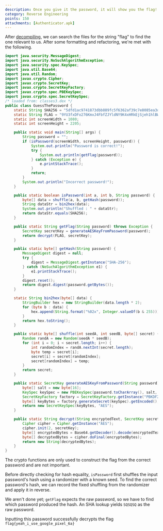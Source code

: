 ```yaml
---
description: Once you give it the password, it will show you the flag!
category: Reverse Engineering
points: 150
attachments: [Authenticator.apk]
---
```


After [decompiling](http://www.javadecompilers.com/apktool), we can search the files for the string "flag" to find the one relevant to us. After some formatting and refactoring, we're met with the following.

```java
import java.security.MessageDigest;
import java.security.NoSuchAlgorithmException;
import java.security.spec.KeySpec;
import java.util.Base64;
import java.util.Random;
import javax.crypto.Cipher;
import javax.crypto.SecretKey;
import javax.crypto.SecretKeyFactory;
import javax.crypto.spec.PBEKeySpec;
import javax.crypto.spec.SecretKeySpec;
/* loaded from: classes3.dex */
public class GuessThePassword {
    static String SHA256 = "5dfd1ac9741873dbb889fc5f6362af39c7e8085ea3d952974f37ca66e6f6c597";
    static String FLAG = "9YU3fxDFo276KmxJ4FbfZJYldNY9K4xHRkEjSjeh1hlBWGgYr4CRGo2+w4bHKIL7";
    static int screenWidth = 1080;
    static int screenHeight = 2205;

    public static void main(String[] args) {
        String password = "";
        if (isPassword(screenWidth, screenHeight, password)) {
            System.out.println("Password is correct!");
            try {
                System.out.println(getFlag(password));
            } catch (Exception e) {
                e.printStackTrace();
            }
            return;
        }
        System.out.println("Incorrect password!");
    }

    public static boolean isPassword(int a, int b, String password) {
        byte[] data = shuffle(a, b, getHash(password));
        String dataStr = bin2hex(data);
        System.out.println("Shuffled : " + dataStr);
        return dataStr.equals(SHA256);
    }

    public static String getFlag(String password) throws Exception {
        SecretKey secretKey = generateAESKeyFromPassword(password);
        return decrypt(FLAG, secretKey);
    }

    public static byte[] getHash(String password) {
        MessageDigest digest = null;
        try {
            digest = MessageDigest.getInstance("SHA-256");
        } catch (NoSuchAlgorithmException e1) {
            e1.printStackTrace();
        }
        digest.reset();
        return digest.digest(password.getBytes());
    }

    static String bin2hex(byte[] data) {
        StringBuilder hex = new StringBuilder(data.length * 2);
        for (byte b : data) {
            hex.append(String.format("%02x", Integer.valueOf(b & 255)));
        }
        return hex.toString();
    }

    public static byte[] shuffle(int seedA, int seedB, byte[] secret) {
        Random randA = new Random(seedA * seedB);
        for (int i = 0; i < secret.length; i++) {
            int randomIndex = randA.nextInt(secret.length);
            byte temp = secret[i];
            secret[i] = secret[randomIndex];
            secret[randomIndex] = temp;
        }
        return secret;
    }

    public static SecretKey generateAESKeyFromPassword(String password) throws Exception {
        byte[] salt = new byte[16];
        KeySpec keySpec = new PBEKeySpec(password.toCharArray(), salt, 10000, 128);
        SecretKeyFactory factory = SecretKeyFactory.getInstance("PBKDF2WithHmacSHA1");
        byte[] keyBytes = factory.generateSecret(keySpec).getEncoded();
        return new SecretKeySpec(keyBytes, "AES");
    }

    public static String decrypt(String encryptedText, SecretKey secretKey) throws Exception {
        Cipher cipher = Cipher.getInstance("AES");
        cipher.init(2, secretKey);
        byte[] encryptedBytes = Base64.getDecoder().decode(encryptedText);
        byte[] decryptedBytes = cipher.doFinal(encryptedBytes);
        return new String(decryptedBytes);
    }
}
```

The crypto functions are only used to construct the flag from the correct password and are not important.

Before directly checking for hash equality, `isPassword` first shuffles the input password's hash using a randomizer with a known seed. To find the correct password's hash, we can record the fixed shuffling from the randomizer and apply it in reverse.

We aren't done yet; `getFlag` expects the raw password, so we have to find which password produced the hash. An SHA lookup yields `SQSQSQ` as the raw password.

Inputting this password successfully decrypts the flag `flag{yeah_i_use_google_pixel_6a}`
